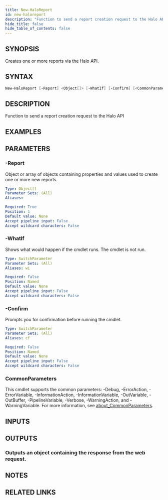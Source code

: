 ```yaml
---
title: New-HaloReport
id: new-haloreport
description: "Function to send a report creation request to the Halo API"
hide_title: false
hide_table_of_contents: false
---
```


## SYNOPSIS

Creates one or more reports via the Halo API.

## SYNTAX

```powershell
New-HaloReport [-Report] <Object[]> [-WhatIf] [-Confirm] [<CommonParameters>]
```

## DESCRIPTION

Function to send a report creation request to the Halo API

## EXAMPLES

## PARAMETERS

### -Report

Object or array of objects containing properties and values used to create one or more new reports.

```yaml
Type: Object[]
Parameter Sets: (All)
Aliases:

Required: True
Position: 1
Default value: None
Accept pipeline input: False
Accept wildcard characters: False
```

### -WhatIf

Shows what would happen if the cmdlet runs.
The cmdlet is not run.

```yaml
Type: SwitchParameter
Parameter Sets: (All)
Aliases: wi

Required: False
Position: Named
Default value: None
Accept pipeline input: False
Accept wildcard characters: False
```

### -Confirm

Prompts you for confirmation before running the cmdlet.

```yaml
Type: SwitchParameter
Parameter Sets: (All)
Aliases: cf

Required: False
Position: Named
Default value: None
Accept pipeline input: False
Accept wildcard characters: False
```

### CommonParameters

This cmdlet supports the common parameters: -Debug, -ErrorAction, -ErrorVariable, -InformationAction, -InformationVariable, -OutVariable, -OutBuffer, -PipelineVariable, -Verbose, -WarningAction, and -WarningVariable. For more information, see [about_CommonParameters](http://go.microsoft.com/fwlink/?LinkID=113216).

## INPUTS

## OUTPUTS

### Outputs an object containing the response from the web request.

## NOTES

## RELATED LINKS
